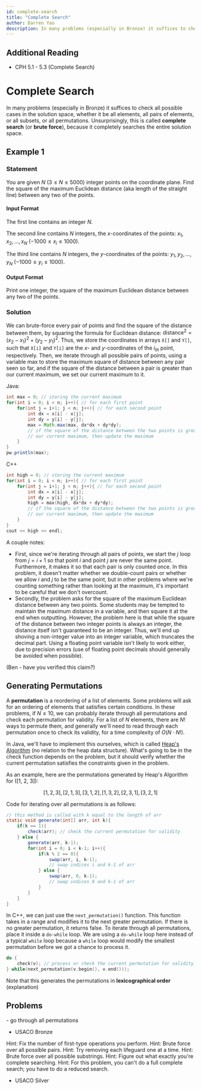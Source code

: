 ```yaml
---
id: complete-search
title: "Complete Search"
author: Darren Yao
description: In many problems (especially in Bronze) it suffices to check all possible cases in the solution space.
---
```


## Additional Reading

  - CPH 5.1 - 5.3 (Complete Search)

# Complete Search

In many problems (especially in Bronze) it suffices to check all possible cases in the solution space, whether it be all elements, all pairs of elements, or all subsets, or all permutations. Unsurprisingly, this is called **complete search** (or **brute force**), because it completely searches the entire solution space.

## Example 1

### Statement

You are given $N$ $(3 \leq N \leq 5000)$ integer points on the coordinate plane. Find the square of the maximum Euclidean distance (aka length of the straight line) between any two of the points.

#### Input Format

The first line contains an integer $N$.

The second line contains $N$ integers, the $x$-coordinates of the points: $x_1, x_2, \dots, x_N$ ($-1000 \leq x_i \leq 1000$).

The third line contains $N$ integers, the $y$-coordinates of the points: $y_1, y_2, \dots, y_N$ ($-1000 \leq y_i \leq 1000$).

#### Output Format

Print one integer, the square of the maximum Euclidean distance between any two of the points.

### Solution

We can brute-force every pair of points and find the square of the distance between them, by squaring the formula for Euclidean distance: $\text{distance}^2 = (x_2-x_1)^2 + (y_2-y_1)^2$. Thus, we store the coordinates in arrays `X[]` and `Y[]`, such that `X[i]` and `Y[i]` are the $x$- and $y$-coordinates of the $i_{th}$ point, respectively. Then, we iterate through all possible pairs of points, using a variable max to store the maximum square of distance between any pair seen so far, and if the square of the distance between a pair is greater than our current maximum, we set our current maximum to it.

Java:

```java
int max = 0; // storing the current maximum
for(int i = 0; i < n; i++){ // for each first point
    for(int j = i+1; j < n; j++){ // for each second point
        int dx = x[i] - x[j];
        int dy = y[i] - y[j];
        max = Math.max(max, dx*dx + dy*dy);
        // if the square of the distance between the two points is greater than
        // our current maximum, then update the maximum
    }
}
pw.println(max);
```

C++

```cpp
int high = 0; // storing the current maximum
for(int i = 0; i < n; i++){ // for each first point
    for(int j = i+1; j < n; j++){ // for each second point
        int dx = x[i] - x[j];
        int dy = y[i] - y[j];
        high = max(high, dx*dx + dy*dy);
        // if the square of the distance between the two points is greater than
        // our current maximum, then update the maximum
    }
}
cout << high << endl;
```

A couple notes:

  - First, since we're iterating through all pairs of points, we start the $j$ loop from $j = i+1$ so that point $i$ and point $j$ are never the same point. Furthermore, it makes it so that each pair is only counted once. In this problem, it doesn't matter whether we double-count pairs or whether we allow $i$ and $j$ to be the same point, but in other problems where we're counting something rather than looking at the maximum, it's important to be careful that we don't overcount. 
  - Secondly, the problem asks for the square of the maximum Euclidean distance between any two points. Some students may be tempted to maintain the maximum distance in a variable, and then square it at the end when outputting. However, the problem here is that while the square of the distance between two integer points is always an integer, the distance itself isn't guaranteed to be an integer. Thus, we'll end up shoving a non-integer value into an integer variable, which truncates the decimal part. Using a floating point variable isn't likely to work either, due to precision errors (use of floating point decimals should generally be avoided when possible). 

(Ben - have you verified this claim?)

## Generating Permutations

A **permutation** is a reordering of a list of elements. Some problems will ask for an ordering of elements that satisfies certain conditions. In these problems, if $N \leq 10$, we can probably iterate through all permutations and check each permutation for validity. For a list of $N$ elements, there are $N!$ ways to permute them, and generally we'll need to read through each permutation once to check its validity, for a time complexity of $O(N \cdot N!)$.

In Java, we'll have to implement this ourselves, which is called [Heap's Algorithm](https://en.wikipedia.org/wiki/Heap%27s_algorithm) (no relation to the heap data structure). What's going to be in the check function depends on the problem, but it should verify whether the current permutation satisfies the constraints given in the problem.

As an example, here are the permutations generated by Heap's Algorithm for \([1, 2, 3]\):

$$
[1, 2, 3], [2, 1, 3], [3, 1, 2], [1, 3, 2], [2, 3, 1], [3, 2, 1]
$$

Code for iterating over all permutations is as follows:

```java
// this method is called with k equal to the length of arr
static void generate(int[] arr, int k){
    if(k == 1){
        check(arr); // check the current permutation for validity
    } else {
        generate(arr, k-1);
        for(int i = 0; i < k-1; i++){
            if(k % 2 == 0){
                swap(arr, i, k-1);
                // swap indices i and k-1 of arr
            } else {
                swap(arr, 0, k-1);
                // swap indices 0 and k-1 of arr
            }
        }
    }
}
```
In C++, we can just use the `next_permutation()` function. This function takes in a range and modifies it to the next greater permutation. If there is no greater permutation, it returns false. To iterate through all permutations, place it inside a `do-while` loop. We are using a `do-while` loop here instead of a typical `while` loop because a `while` loop would modify the smallest permutation before we got a chance to process it.
```cpp
do {
    check(v); // process or check the current permutation for validity
} while(next_permutation(v.begin(), v.end()));
```

Note that this generates the permutations in **lexicographical order** (explanation)

## Problems

<problems-list>
    <problem name="Creating Strings I" cses="1622" difficulty="Intro" tags={[]}>
    </problem>
    <problem name="Apple Division" cses="1623" difficulty="Intro" tags={[]}>
    </problem>
    <problem name="Chessboard and Queens" cses="1624" difficulty="Easy" tags={[]}>
     - go through all permutations
    </problem>
</problems-list>

 - USACO Bronze

<problems-list>
    <problem name="Milk Pails" usaco="615" difficulty="Intro" tags={[]}>
      Hint: Fix the number of first-type operations you perform.
    </problem>
    <problem name="Triangles" usaco="1011" difficulty="Easy" tags={[]}>
    </problem>
    <problem name="Cow Gymnastics" usaco="963" difficulty="Easy" tags={[]}>
      Hint: Brute force over all possible pairs.
    </problem>
    <problem name="Lifeguards" usaco="784" difficulty="Easy" tags={[]}>
      Hint: Try removing each lifeguard one at a time.
    </problem>
    <problem name="Where Am I?" usaco="964" difficulty="Easy" tags={[]}>
      Hint: Brute force over all possible substrings. 
    </problem>
    <problem name="Photoshoot" usaco="988" difficulty="Normal" tags={[]}>
      Hint: Figure out what exactly you're complete searching.
    </problem>
    <problem name="Field Reduction" usaco="641" difficulty="Normal" tags={[]}>
      Hint: For this problem, you can't do a full complete search; you have to do a reduced search.
    </problem>
    <problem name="Back & Forth" usaco="857" difficulty="Hard" tags={[]}>
    </problem>
    <problem name="Livestock Lineup" usaco="965" difficulty="Hard" tags={["permutations"]}>
    </problem>
</problems-list>

 - USACO Silver

<problems-list>
    <problem name="Bovine Genomics" usaco="739" difficulty="Normal" tags={[]}>
    </problem>
    <problem name="Field Reduction" usaco="642" difficulty="Normal" tags={[]}>
    </problem>
</problems-list>





